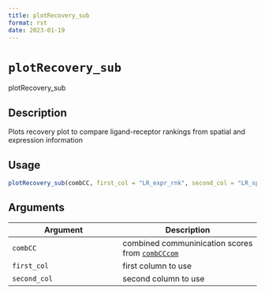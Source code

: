 ```yaml
--- 
title: plotRecovery_sub 
format: rst 
date: 2023-01-19 
--- 
```

# `plotRecovery_sub`

plotRecovery_sub


## Description

Plots recovery plot to compare ligand-receptor rankings from spatial and expression information


## Usage

```r
plotRecovery_sub(combCC, first_col = "LR_expr_rnk", second_col = "LR_spat_rnk")
```


## Arguments

Argument      |Description
------------- |----------------
`combCC`     |     combined communinication scores from [`combCCcom`](#combcccom)
`first_col`     |     first column to use
`second_col`     |     second column to use


